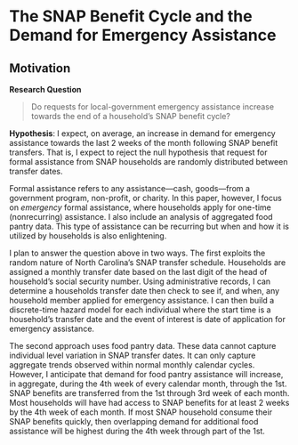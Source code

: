 # The SNAP Benefit Cycle and the Demand for Emergency Assistance {#chapter-3}


## Motivation {-}

**Research Question** 

> Do requests for local-government emergency assistance increase towards the end of a household's SNAP benefit cycle?

**Hypothesis**: I expect, on average, an increase in demand for emergency assistance towards the last 2 weeks of the month following SNAP benefit transfers. That is, I expect to reject the null hypothesis that request for formal assistance from SNAP households are randomly distributed between transfer dates.

Formal assistance refers to any assistance---cash, goods---from a government program, non-profit, or charity. In this paper, however, I focus on *emergency* formal assistance, where households apply for one-time (nonrecurring) assistance. I also include an analysis of aggregated food pantry data. This type of assistance can be recurring but when and how it is utilized by households is also enlightening.

I plan to answer the question above in two ways. The first exploits the random nature of North Carolina's SNAP transfer schedule. Households are assigned a monthly transfer date based on the last digit of the head of household's social security number. Using administrative records, I can determine a households transfer date then check to see if, and when, any household member applied for emergency assistance. I can then build a discrete-time hazard model for each individual where the start time is a household's transfer date and the event of interest is date of application for emergency assistance.

The second approach uses food pantry data. These data cannot capture individual level variation in SNAP transfer dates. It can only capture aggregate trends observed within normal monthly calendar cycles. However, I anticipate that demand for food pantry assistance will increase, in aggregate, during the 4th week of every calendar month, through the 1st. SNAP benefits are transferred from the 1st through 3rd week of each month. Most households will have had access to SNAP benefits for at least 2 weeks by the 4th week of each month. If most SNAP household consume their SNAP benefits quickly, then overlapping demand for additional food assistance will be highest during the 4th week through part of the 1st.